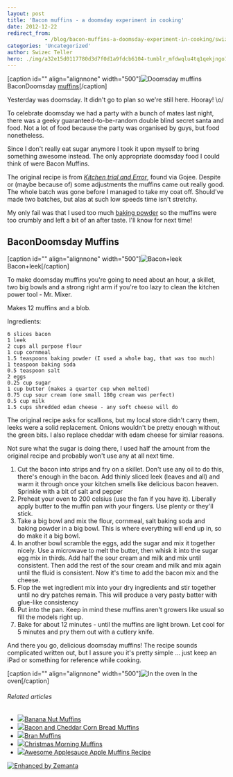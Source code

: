 ```yaml
---
layout: post
title: 'Bacon muffins - a doomsday experiment in cooking'
date: 2012-12-22
redirect_from: 
            - /blog/bacon-muffins-a-doomsday-experiment-in-cooking/swizec/5768
categories: 'Uncategorized'
author: Swizec Teller
hero: ./img/a32e15d0117780d3d7f0d1a9fdcb6104-tumblr_mfdwqlu4tq1qekjngo1_500.jpg
---
```

\[caption id="" align="alignnone" width="500"]![Doomsday muffins](./img/a32e15d0117780d3d7f0d1a9fdcb6104-tumblr_mfdwqlu4tq1qekjngo1_500.jpg "Doomsday muffins") BaconDoomsday [muffins](http://en.wikipedia.org/wiki/Muffin "Muffin")\[/caption]



Yesterday was doomsday. It didn't go to plan so we're still here. Hooray! \\o/



To celebrate doomsday we had a party with a bunch of mates last night, there was a geeky guaranteed-to-be-random double blind secret santa and food. Not a lot of food because the party was organised by guys, but food nonetheless.



Since I don't really eat sugar anymore I took it upon myself to bring something awesome instead. The only appropriate doomsday food I could think of were Bacon Muffins.



The original recipe is from [_Kitchen trial and Error_](http://kitchentrialanderror.blogspot.com/2011/04/mini-bacon-scallion-corn-muffins-with.html), found via Gojee. Despite or (maybe because of) some adjustments the muffins came out really good. The whole batch was gone before I managed to take my coat off. Should've made two batches, but alas at such low speeds time isn't stretchy.



My only fail was that I used too much [baking powder](http://en.wikipedia.org/wiki/Baking_powder "Baking powder") so the muffins were too crumbly and left a bit of an after taste. I'll know for next time!

## BaconDoomsday Muffins

\[caption id="" align="alignnone" width="500"]![Bacon+leek](./img/fe8f367dfc0b4a2d1b803a67ea1782ed-tumblr_mfdswagDVo1qekjngo1_500.jpg "Bacon+leek") Bacon+leek\[/caption]



To make doomsday muffins you're going to need about an hour, a skillet, two big bowls and a strong right arm if you're too lazy to clean the kitchen power tool - Mr. Mixer.



Makes 12 muffins and a blob.



Ingredients:

```
6 slices bacon
1 leek
2 cups all purpose flour
1 cup cornmeal
1.5 teaspoons baking powder (I used a whole bag, that was too much)
1 teaspoon baking soda
0.5 teaspoon salt
2 eggs
0.25 cup sugar
1 cup butter (makes a quarter cup when melted)
0.75 cup sour cream (one small 180g cream was perfect)
0.5 cup milk
1.5 cups shredded edam cheese - any soft cheese will do
```

The original recipe asks for scallions, but my local store didn't carry them, leeks were a solid replacement. Onions wouldn't be pretty enough without the green bits. I also replace cheddar with edam cheese for similar reasons.



Not sure what the sugar is doing there, I used half the amount from the original recipe and probably won't use any at all next time.

1. Cut the bacon into strips and fry on a skillet. Don't use any oil to do this, there's enough in the bacon. Add thinly sliced leek (leaves and all) and warm it through once your kitchen smells like delicious bacon heaven. Sprinkle with a bit of salt and pepper
2. Preheat your oven to 200 celsius (use the fan if you have it). Liberally apply butter to the muffin pan with your fingers. Use plenty or they'll stick.
3. Take a big bowl and mix the flour, cornmeal, salt baking soda and baking powder in a big bowl. This is where everything will end up in, so do make it a big bowl.
4. In another bowl scramble the eggs, add the sugar and mix it together nicely. Use a microwave to melt the butter, then whisk it into the sugar egg mix in thirds. Add half the sour cream and milk and mix until consistent. Then add the rest of the sour cream and milk and mix again until the fluid is consistent. Now it's time to add the bacon mix and the cheese.
5. Flop the wet ingredient mix into your dry ingredients and stir together until no dry patches remain. This will produce a very pasty batter with glue-like consistency
6. Put into the pan. Keep in mind these muffins aren't growers like usual so fill the models right up.
7. Bake for about 12 minutes - until the muffins are light brown. Let cool for 5 minutes and pry them out with a cutlery knife.

And there you go, delicious doomsday muffins! The recipe sounds complicated written out, but I assure you it's pretty simple ... just keep an iPad or something for reference while cooking.



\[caption id="" align="alignnone" width="500"]![In the oven](./img/beead79ed9f1e92e4199ccccdbb31751-tumblr_mfdw5yWHUd1qekjngo1_500.jpg "In the oven") In the oven\[/caption]



###### Related articles

- [![](http://i.zemanta.com/132721110_80_80.jpg)](http://apronsandcammies.wordpress.com/2012/12/17/banana-nut-muffins/)[Banana Nut Muffins](http://apronsandcammies.wordpress.com/2012/12/17/banana-nut-muffins/)
- [![](http://i.zemanta.com/120240570_80_80.jpg)](http://thesuburbansoapbox.com/2012/10/21/bacon-and-cheddar-corn-bread-muffins/)[Bacon and Cheddar Corn Bread Muffins](http://thesuburbansoapbox.com/2012/10/21/bacon-and-cheddar-corn-bread-muffins/)
- [![](http://i.zemanta.com/130490119_80_80.jpg)](http://familyrecipebooks.wordpress.com/2012/12/06/bran-muffins/)[Bran Muffins](http://familyrecipebooks.wordpress.com/2012/12/06/bran-muffins/)
- [![](http://i.zemanta.com/133269490_80_80.jpg)](http://cookingatzerodegrees.wordpress.com/2012/12/21/christmas-morning-muffins/)[Christmas Morning Muffins](http://cookingatzerodegrees.wordpress.com/2012/12/21/christmas-morning-muffins/)
- [![](http://i.zemanta.com/133154582_80_80.jpg)](http://www.foodiecitymom.com/apple-muffins-recipe/)[Awesome Applesauce Apple Muffins Recipe](http://www.foodiecitymom.com/apple-muffins-recipe/)

[![Enhanced by Zemanta](http://img.zemanta.com/zemified_e.png?x-id=e4c2b46e-8527-412c-b713-c70462acc8cc)](http://www.zemanta.com/?px "Enhanced by Zemanta")